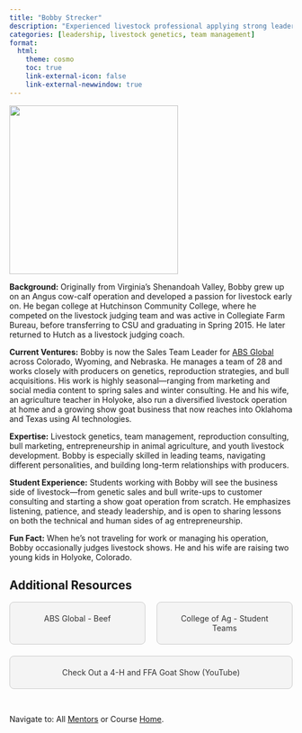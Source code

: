```yaml
---
title: "Bobby Strecker"
description: "Experienced livestock professional applying strong leadership to genetics, consulting, and team development."
categories: [leadership, livestock genetics, team management]
format: 
  html: 
    theme: cosmo
    toc: true
    link-external-icon: false
    link-external-newwindow: true
---
```


![](bobby-strecker.jpg){fig-align="left" width=300}

**Background:** Originally from Virginia’s Shenandoah Valley, Bobby grew up on an Angus cow-calf operation and developed a passion for livestock early on. He began college at Hutchinson Community College, where he competed on the livestock judging team and was active in Collegiate Farm Bureau, before transferring to CSU and graduating in Spring 2015. He later returned to Hutch as a livestock judging coach.

**Current Ventures:**  Bobby is now the Sales Team Leader for [ABS Global](https://www.absglobal.com/) across Colorado, Wyoming, and Nebraska. He manages a team of 28 and works closely with producers on genetics, reproduction strategies, and bull acquisitions. His work is highly seasonal—ranging from marketing and social media content to spring sales and winter consulting. He and his wife, an agriculture teacher in Holyoke, also run a diversified livestock operation at home and a growing show goat business that now reaches into Oklahoma and Texas using AI technologies.

**Expertise:** Livestock genetics, team management, reproduction consulting, bull marketing, entrepreneurship in animal agriculture, and youth livestock development. Bobby is especially skilled in leading teams, navigating different personalities, and building long-term relationships with producers.

**Student Experience:** Students working with Bobby will see the business side of livestock—from genetic sales and bull write-ups to customer consulting and starting a show goat operation from scratch. He emphasizes listening, patience, and steady leadership, and is open to sharing lessons on both the technical and human sides of ag entrepreneurship.

**Fun Fact:** When he’s not traveling for work or managing his operation, Bobby occasionally judges livestock shows. He and his wife are raising two young kids in Holyoke, Colorado.

## Additional Resources

```{=html}
<div style="display: flex; justify-content: space-between; gap: 20px; flex-wrap: wrap;">

  <a href="https://www.absglobal.com/" target="_blank" style="flex: 1; min-width: 200px; text-align: center; padding: 20px; background: #f4f4f4; border: 1px solid #ccc; text-decoration: none; color: #333; border-radius: 8px;">
    ABS Global - Beef
  </a>

  <a href="https://agsci.colostate.edu/current-students/student-teams/" target="_blank" style="flex: 1; min-width: 200px; text-align: center; padding: 20px; background: #f4f4f4; border: 1px solid #ccc; text-decoration: none; color: #333; border-radius: 8px;">
    College of Ag - Student Teams
  </a>

  <a href="https://youtu.be/0p_IiIkNMAk?si=a7EWuA6qD3LCkFhf" target="_blank" style="flex: 1; min-width: 200px; text-align: center; padding: 20px; background: #f4f4f4; border: 1px solid #ccc; text-decoration: none; color: #333; border-radius: 8px;">
    Check Out a 4-H and FFA Goat Show (YouTube)
  </a>

</div>
```

<br>

::: footer
Navigate to: All [Mentors](../mentors.qmd) or Course [Home](https://laurenchenarides.github.io/csu-arec-224/).
:::
